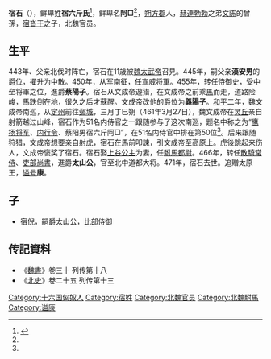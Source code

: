 '''宿石'''（{{bd|433年||471年||}}），鲜卑姓'''宿六斤氏'''<ref name=autogenerated1>{{Citation| last=| first=| author-link=山西省考古研究所、灵丘县文物局| year=1997年| title=《山西灵丘北魏文成帝〈南巡碑〉》| periodical=《文物》| volume=| issue=12期| pages=70-79| url=http://www.cnki.com.cn/Article/CJFDTOTAL-WENW199712011.htm| doi=| oclc=| accessdate=2020-08-06| archive-date=2019-07-25| archive-url=https://web.archive.org/web/20190725155706/http://www.cnki.com.cn/Article/CJFDTOTAL-WENW199712011.htm| dead-url=no}}</ref>，鲜卑名'''阿□'''<ref name=autogenerated1 />，[[朔方郡|朔方郡]]人，[[赫連勃勃|赫連勃勃]]之弟[[文陈|文陈]]的曾孫，[[宿沓干|宿沓干]]之子，北魏官员。

==生平==
443年、父亲北伐时阵亡，宿石在11歳被[[魏太武帝|魏太武帝]]召見。445年，嗣父亲'''漢安男'''的[[爵位|爵位]]，擢升为中散。450年，从军南征，任宣威将軍。455年，转任侍御史，受中垒将軍之位，進爵'''蔡陽子'''。宿石从文成帝遊猎，在文成帝之前乘[[馬|馬]]而走，道路险峻，馬跌倒在地，很久之后才蘇醒。文成帝改他的爵位为'''義陽子'''。[[和平_(北魏)|和平]]二年，魏文成帝南巡，从[[定州|定州]]前往[[邺城|邺城]]，三月丁巳朔（461年3月27日），魏文成帝在[[灵丘|灵丘]]亲自射箭越过山峰，宿石作为51名内侍官之一跟随参与了这次南巡，题名中称之为“[[鹰扬将军|鹰扬将军]]、[[内行令|内行令]]、蔡阳男宿六斤阿□”，在51名内侍官中排在第50位<ref name=autogenerated1 />。后来跟随狩猎，文成帝想要亲自射[[虎|虎]]，宿石在馬前叩諫，引文成帝至高原上。虎後跳起来伤人，文成帝褒奖了宿石。宿石娶[[上谷公主|上谷公主]]为妻，任[[駙馬都尉|駙馬都尉]]。466年，转任[[散騎常侍|散騎常侍]]、[[吏部尚書|吏部尚書]]，進爵'''太山公'''，官至北中道都大将。471年，宿石去世。追贈太原王，[[谥号|谥号]]'''康'''。

==子==
*宿倪，嗣爵太山公，[[比部|比部]]侍御

== 传記資料 ==
*《[[魏書|魏書]]》卷三十 列传第十八
*《[[北史|北史]]》卷二十五 列传第十三

[[Category:十六国匈奴人|Category:十六国匈奴人]]
[[Category:宿姓|Category:宿姓]]
[[Category:北魏官员|Category:北魏官员]]
[[Category:北魏駙馬|Category:北魏駙馬]]
[[Category:谥康|Category:谥康]]
